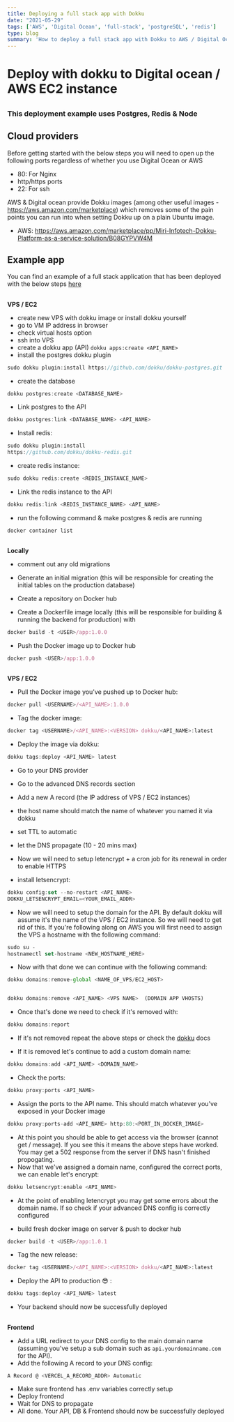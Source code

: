 ```yaml
---
title: Deploying a full stack app with Dokku 
date: "2021-05-29"
tags: ['AWS', 'Digital Ocean', 'full-stack', 'postgreSQL', 'redis']
type: blog
summary: 'How to deploy a full stack app with Dokku to AWS / Digital Ocean. Cost effective deployment for Node, PostgresQL & Redis'
---
```




# Deploy with dokku to Digital ocean / AWS EC2 instance 

## 

### This deployment example uses Postgres, Redis & Node 


## 


## Cloud providers

Before getting started with the below steps you will need to open up the following ports regardless of whether you use Digital Ocean or AWS

- 80: For Nginx 
- http/https ports
- 22: For ssh 

AWS & Digital ocean provide Dokku images (among other useful images - https://aws.amazon.com/marketplace) which removes some of the pain points you can run into when setting Dokku up on a plain Ubuntu image. 

* AWS: https://aws.amazon.com/marketplace/pp/Miri-Infotech-Dokku-Platform-as-a-service-solution/B08GYPVW4M 
 

##

## Example app 

You can find an example of a full stack application that has been deployed with the below steps <a href="https://github.com/luke-h1/tmtodos.me" target="_blank" referrer="no referrer">here</a>  


##

**VPS / EC2**
- create new VPS with dokku image or install dokku yourself 
- go to VM IP address in browser
- check virtual hosts option
- ssh into VPS
- create a dokku app (API) `dokku apps:create <API_NAME>`
- install the postgres dokku plugin 

```ts 
sudo dokku plugin:install https://github.com/dokku/dokku-postgres.git 
```

- create the database 

```ts
dokku postgres:create <DATABASE_NAME>
```
- Link postgres to the API 

```ts
dokku postgres:link <DATABASE_NAME> <API_NAME>
```

- Install redis: 
```ts
sudo dokku plugin:install 
https://github.com/dokku/dokku-redis.git
```

- create redis instance: 

```ts
sudo dokku redis:create <REDIS_INSTANCE_NAME>
```

- Link the redis instance to the API 

```ts
dokku redis:link <REDIS_INSTANCE_NAME> <API_NAME>
```

- run the following command & make postgres & redis are running
```ts 
docker container list
``` 


##

**Locally** 

* comment out any old migrations 

* Generate an initial migration (this will be responsible for creating the initial tables on the production database)  

* Create a repository on Docker hub 

* Create a Dockerfile image locally (this will be responsible for building & running the backend for production) with 

```ts
docker build -t <USER>/app:1.0.0
```

* Push the Docker image up to Docker hub 
```ts
docker push <USER>/app:1.0.0
```
##

**VPS / EC2** 
* Pull the Docker image you've pushed up to Docker hub: 


```ts
docker pull <USERNAME>/<API_NAME>:1.0.0
```


* Tag the docker image: 

```ts
docker tag <USERNAME>/<API_NAME>:<VERSION> dokku/<API_NAME>:latest
```
* Deploy the image via dokku: 
```ts
dokku tags:deploy <API_NAME> latest
```

* Go to your DNS provider

* Go to the advanced DNS records section 

* Add a new A record (the IP address of VPS / EC2 instances)

* the host name should match the name of whatever you named it via dokku 

* set TTL to automatic 

* let the DNS propagate (10 - 20 mins max)

* Now we will need to setup letencrypt + a cron job for its renewal in order to enable HTTPS

* install letsencrypt: 
```ts
dokku config:set --no-restart <API_NAME> 
DOKKU_LETSENCRYPT_EMAIL=<YOUR_EMAIL_ADDR>
```

* Now we will need to setup the domain for the API. By default dokku will assume it's the name of the VPS / EC2 instance. So we will need to get rid of this. If you're following along on AWS you will first need to assign the VPS a hostname with the following command: 
```ts 
sudo su - 
hostnamectl set-hostname <NEW_HOSTNAME_HERE>
```

* Now with that done we can continue with the following command: 


```ts 
dokku domains:remove-global <NAME_OF_VPS/EC2_HOST>
```

```ts 

dokku domains:remove <API_NAME> <VPS NAME>  (DOMAIN APP VHOSTS)
```

* Once that's done we need to check if it's removed with: 
```ts 
dokku domains:report
```
* If it's not removed repeat the above steps or check the <a href="https://dokku.com/docs/getting-started/installation/">dokku</a> docs 

* If it is removed let's continue to add a custom domain name:

```ts
dokku domains:add <API_NAME> <DOMAIN_NAME>
```
* Check the ports: 

```ts
dokku proxy:ports <API_NAME>
```

* Assign the ports to the API name. This should match whatever you've exposed in your Docker image

```ts 
dokku proxy:ports-add <API_NAME> http:80:<PORT_IN_DOCKER_IMAGE>
```

* At this point you should be able to get access via the browser (cannot get / message). If you see this it means the above steps have worked. You may get a 502 response from the server if DNS hasn't finished propogating.
* Now that we've assigned a domain name, configured the correct ports, we can enable let's encrypt:

```ts
dokku letsencrypt:enable <API_NAME>
```
* At the point of enabling letencrypt you may get some errors about the domain name. If so check if your advanced DNS config is correctly configured

* build fresh docker image on server & push to docker hub

```ts
docker build -t <USER>/app:1.0.1

```

* Tag the new release: 

```ts 
docker tag <USERNAME>/<API_NAME>:<VERSION> dokku/<API_NAME>:latest
```

* Deploy the API to production 😎 : 

```ts 
dokku tags:deploy <API_NAME> latest
```

* Your backend should now be successfully deployed

##

**Frontend**
* Add a URL redirect to your DNS config to the main domain name (assuming you've setup a sub domain such as `api.yourdomainname.com` for the API).
* Add the following A record to your DNS config: 
```ts 
A Record @ <VERCEL_A_RECORD_ADDR> Automatic
```
* Make sure frontend has .env variables correctly setup 
* Deploy frontend 
* Wait for DNS to propagate 
* All done. Your API, DB & Frontend should now be successfully deployed